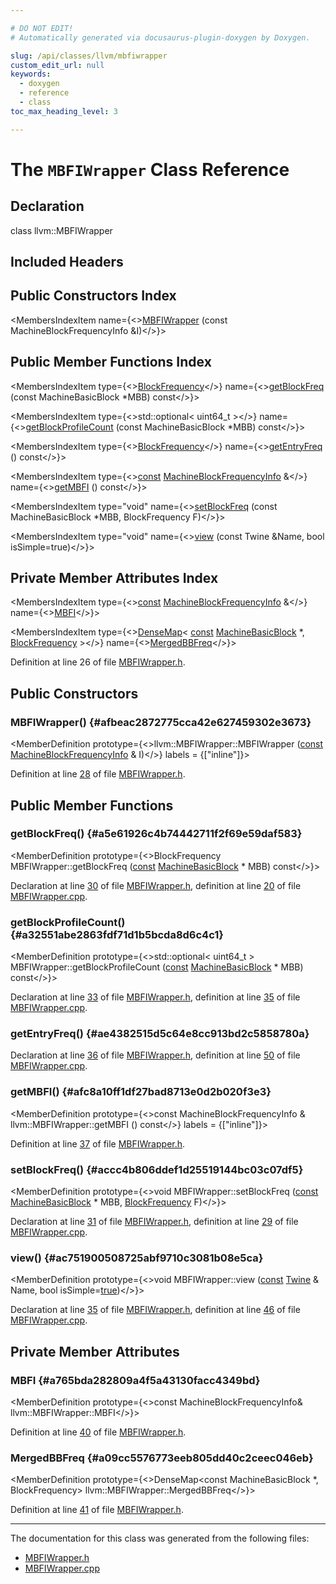 ```yaml
---

# DO NOT EDIT!
# Automatically generated via docusaurus-plugin-doxygen by Doxygen.

slug: /api/classes/llvm/mbfiwrapper
custom_edit_url: null
keywords:
  - doxygen
  - reference
  - class
toc_max_heading_level: 3

---
```





# The `MBFIWrapper` Class Reference

<DoxygenPage pluginConfig={pluginConfig}>



## Declaration

<CodeBlock>class llvm::MBFIWrapper</CodeBlock>

## Included Headers

<IncludesList>
<IncludesListItem
  filePath="llvm/CodeGen/MBFIWrapper.h"
  permalink="/docs/api/files/include/include/llvm/include/llvm/codegen/mbfiwrapper-h"
  isLocal="true" />
</IncludesList>

## Public Constructors Index

<MembersIndex>

<MembersIndexItem
  name={<><a href="#afbeac2872775cca42e627459302e3673">MBFIWrapper</a> (const MachineBlockFrequencyInfo &amp;I)</>}>
</MembersIndexItem>

</MembersIndex>

## Public Member Functions Index

<MembersIndex>

<MembersIndexItem
  type={<><a href="/docs/api/classes/llvm/blockfrequency">BlockFrequency</a></>}
  name={<><a href="#a5e61926c4b74442711f2f69e59daf583">getBlockFreq</a> (const MachineBasicBlock &#42;MBB) const</>}>
</MembersIndexItem>

<MembersIndexItem
  type={<>std::optional&lt; uint64&#95;t &gt;</>}
  name={<><a href="#a32551abe2863fdf71d1b5bcda8d6c4c1">getBlockProfileCount</a> (const MachineBasicBlock &#42;MBB) const</>}>
</MembersIndexItem>

<MembersIndexItem
  type={<><a href="/docs/api/classes/llvm/blockfrequency">BlockFrequency</a></>}
  name={<><a href="#ae4382515d5c64e8cc913bd2c5858780a">getEntryFreq</a> () const</>}>
</MembersIndexItem>

<MembersIndexItem
  type={<><a href="/docs/api/files/lib/lib/target/lib/target/aarch64/aarch64promoteconstant-cpp/#a90f8350fecae261c25be85d38b451bff">const</a> <a href="/docs/api/classes/llvm/machineblockfrequencyinfo">MachineBlockFrequencyInfo</a> &amp;</>}
  name={<><a href="#afc8a10ff1df27bad8713e0d2b020f3e3">getMBFI</a> () const</>}>
</MembersIndexItem>

<MembersIndexItem
  type="void"
  name={<><a href="#accc4b806ddef1d25519144bc03c07df5">setBlockFreq</a> (const MachineBasicBlock &#42;MBB, BlockFrequency F)</>}>
</MembersIndexItem>

<MembersIndexItem
  type="void"
  name={<><a href="#ac751900508725abf9710c3081b08e5ca">view</a> (const Twine &amp;Name, bool isSimple=true)</>}>
</MembersIndexItem>

</MembersIndex>

## Private Member Attributes Index

<MembersIndex>

<MembersIndexItem
  type={<><a href="/docs/api/files/lib/lib/target/lib/target/aarch64/aarch64promoteconstant-cpp/#a90f8350fecae261c25be85d38b451bff">const</a> <a href="/docs/api/classes/llvm/machineblockfrequencyinfo">MachineBlockFrequencyInfo</a> &amp;</>}
  name={<><a href="#a765bda282809a4f5a43130facc4349bd">MBFI</a></>}>
</MembersIndexItem>

<MembersIndexItem
  type={<><a href="/docs/api/classes/llvm/densemap">DenseMap</a>&lt; <a href="/docs/api/files/lib/lib/target/lib/target/aarch64/aarch64promoteconstant-cpp/#a90f8350fecae261c25be85d38b451bff">const</a> <a href="/docs/api/classes/llvm/machinebasicblock">MachineBasicBlock</a> &#42;, <a href="/docs/api/classes/llvm/blockfrequency">BlockFrequency</a> &gt;</>}
  name={<><a href="#a09cc5576773eeb805dd40c2ceec046eb">MergedBBFreq</a></>}>
</MembersIndexItem>

</MembersIndex>


Definition at line 26 of file <a href="/docs/api/files/include/include/llvm/include/llvm/codegen/mbfiwrapper-h">MBFIWrapper.h</a>.

<SectionDefinition>

## Public Constructors

### MBFIWrapper() {#afbeac2872775cca42e627459302e3673}

<MemberDefinition
  prototype={<>llvm::MBFIWrapper::MBFIWrapper (<a href="/docs/api/files/lib/lib/target/lib/target/aarch64/aarch64promoteconstant-cpp/#a90f8350fecae261c25be85d38b451bff">const</a> <a href="/docs/api/classes/llvm/machineblockfrequencyinfo">MachineBlockFrequencyInfo</a> &amp; I)</>}
  labels = {["inline"]}>

Definition at line <a href="/docs/api/files/include/include/llvm/include/llvm/codegen/mbfiwrapper-h/#l00028">28</a> of file <a href="/docs/api/files/include/include/llvm/include/llvm/codegen/mbfiwrapper-h">MBFIWrapper.h</a>.
</MemberDefinition>

</SectionDefinition>

<SectionDefinition>

## Public Member Functions

### getBlockFreq() {#a5e61926c4b74442711f2f69e59daf583}

<MemberDefinition
  prototype={<>BlockFrequency MBFIWrapper::getBlockFreq (<a href="/docs/api/files/lib/lib/target/lib/target/aarch64/aarch64promoteconstant-cpp/#a90f8350fecae261c25be85d38b451bff">const</a> <a href="/docs/api/classes/llvm/machinebasicblock">MachineBasicBlock</a> &#42; MBB) const</>}>

Declaration at line <a href="/docs/api/files/include/include/llvm/include/llvm/codegen/mbfiwrapper-h/#l00030">30</a> of file <a href="/docs/api/files/include/include/llvm/include/llvm/codegen/mbfiwrapper-h">MBFIWrapper.h</a>, definition at line <a href="/docs/api/files/lib/lib/codegen/mbfiwrapper-cpp/#l00020">20</a> of file <a href="/docs/api/files/lib/lib/codegen/mbfiwrapper-cpp">MBFIWrapper.cpp</a>.
</MemberDefinition>

### getBlockProfileCount() {#a32551abe2863fdf71d1b5bcda8d6c4c1}

<MemberDefinition
  prototype={<>std::optional&lt; uint64&#95;t &gt; MBFIWrapper::getBlockProfileCount (<a href="/docs/api/files/lib/lib/target/lib/target/aarch64/aarch64promoteconstant-cpp/#a90f8350fecae261c25be85d38b451bff">const</a> <a href="/docs/api/classes/llvm/machinebasicblock">MachineBasicBlock</a> &#42; MBB) const</>}>

Declaration at line <a href="/docs/api/files/include/include/llvm/include/llvm/codegen/mbfiwrapper-h/#l00033">33</a> of file <a href="/docs/api/files/include/include/llvm/include/llvm/codegen/mbfiwrapper-h">MBFIWrapper.h</a>, definition at line <a href="/docs/api/files/lib/lib/codegen/mbfiwrapper-cpp/#l00035">35</a> of file <a href="/docs/api/files/lib/lib/codegen/mbfiwrapper-cpp">MBFIWrapper.cpp</a>.
</MemberDefinition>

### getEntryFreq() {#ae4382515d5c64e8cc913bd2c5858780a}

<MemberDefinition
  prototype="BlockFrequency MBFIWrapper::getEntryFreq () const">

Declaration at line <a href="/docs/api/files/include/include/llvm/include/llvm/codegen/mbfiwrapper-h/#l00036">36</a> of file <a href="/docs/api/files/include/include/llvm/include/llvm/codegen/mbfiwrapper-h">MBFIWrapper.h</a>, definition at line <a href="/docs/api/files/lib/lib/codegen/mbfiwrapper-cpp/#l00050">50</a> of file <a href="/docs/api/files/lib/lib/codegen/mbfiwrapper-cpp">MBFIWrapper.cpp</a>.
</MemberDefinition>

### getMBFI() {#afc8a10ff1df27bad8713e0d2b020f3e3}

<MemberDefinition
  prototype={<>const MachineBlockFrequencyInfo &amp; llvm::MBFIWrapper::getMBFI () const</>}
  labels = {["inline"]}>

Definition at line <a href="/docs/api/files/include/include/llvm/include/llvm/codegen/mbfiwrapper-h/#l00037">37</a> of file <a href="/docs/api/files/include/include/llvm/include/llvm/codegen/mbfiwrapper-h">MBFIWrapper.h</a>.
</MemberDefinition>

### setBlockFreq() {#accc4b806ddef1d25519144bc03c07df5}

<MemberDefinition
  prototype={<>void MBFIWrapper::setBlockFreq (<a href="/docs/api/files/lib/lib/target/lib/target/aarch64/aarch64promoteconstant-cpp/#a90f8350fecae261c25be85d38b451bff">const</a> <a href="/docs/api/classes/llvm/machinebasicblock">MachineBasicBlock</a> &#42; MBB, <a href="/docs/api/classes/llvm/blockfrequency">BlockFrequency</a> F)</>}>

Declaration at line <a href="/docs/api/files/include/include/llvm/include/llvm/codegen/mbfiwrapper-h/#l00031">31</a> of file <a href="/docs/api/files/include/include/llvm/include/llvm/codegen/mbfiwrapper-h">MBFIWrapper.h</a>, definition at line <a href="/docs/api/files/lib/lib/codegen/mbfiwrapper-cpp/#l00029">29</a> of file <a href="/docs/api/files/lib/lib/codegen/mbfiwrapper-cpp">MBFIWrapper.cpp</a>.
</MemberDefinition>

### view() {#ac751900508725abf9710c3081b08e5ca}

<MemberDefinition
  prototype={<>void MBFIWrapper::view (<a href="/docs/api/files/lib/lib/target/lib/target/aarch64/aarch64promoteconstant-cpp/#a90f8350fecae261c25be85d38b451bff">const</a> <a href="/docs/api/classes/llvm/twine">Twine</a> &amp; Name, bool isSimple=<a href="/docs/api/files/lib/lib/analysis/basicaliasanalysis-cpp/#af6d5cafbdfc5313e65d990120021a3ec">true</a>)</>}>

Declaration at line <a href="/docs/api/files/include/include/llvm/include/llvm/codegen/mbfiwrapper-h/#l00035">35</a> of file <a href="/docs/api/files/include/include/llvm/include/llvm/codegen/mbfiwrapper-h">MBFIWrapper.h</a>, definition at line <a href="/docs/api/files/lib/lib/codegen/mbfiwrapper-cpp/#l00046">46</a> of file <a href="/docs/api/files/lib/lib/codegen/mbfiwrapper-cpp">MBFIWrapper.cpp</a>.
</MemberDefinition>

</SectionDefinition>

<SectionDefinition>

## Private Member Attributes

### MBFI {#a765bda282809a4f5a43130facc4349bd}

<MemberDefinition
  prototype={<>const MachineBlockFrequencyInfo&amp; llvm::MBFIWrapper::MBFI</>}>

Definition at line <a href="/docs/api/files/include/include/llvm/include/llvm/codegen/mbfiwrapper-h/#l00040">40</a> of file <a href="/docs/api/files/include/include/llvm/include/llvm/codegen/mbfiwrapper-h">MBFIWrapper.h</a>.
</MemberDefinition>

### MergedBBFreq {#a09cc5576773eeb805dd40c2ceec046eb}

<MemberDefinition
  prototype={<>DenseMap&lt;const MachineBasicBlock &#42;, BlockFrequency&gt; llvm::MBFIWrapper::MergedBBFreq</>}>

Definition at line <a href="/docs/api/files/include/include/llvm/include/llvm/codegen/mbfiwrapper-h/#l00041">41</a> of file <a href="/docs/api/files/include/include/llvm/include/llvm/codegen/mbfiwrapper-h">MBFIWrapper.h</a>.
</MemberDefinition>

</SectionDefinition>

<hr/>

The documentation for this class was generated from the following files:

<ul>
<li><a href="/docs/api/files/include/include/llvm/include/llvm/codegen/mbfiwrapper-h">MBFIWrapper.h</a></li>
<li><a href="/docs/api/files/lib/lib/codegen/mbfiwrapper-cpp">MBFIWrapper.cpp</a></li>
</ul>

</DoxygenPage>
